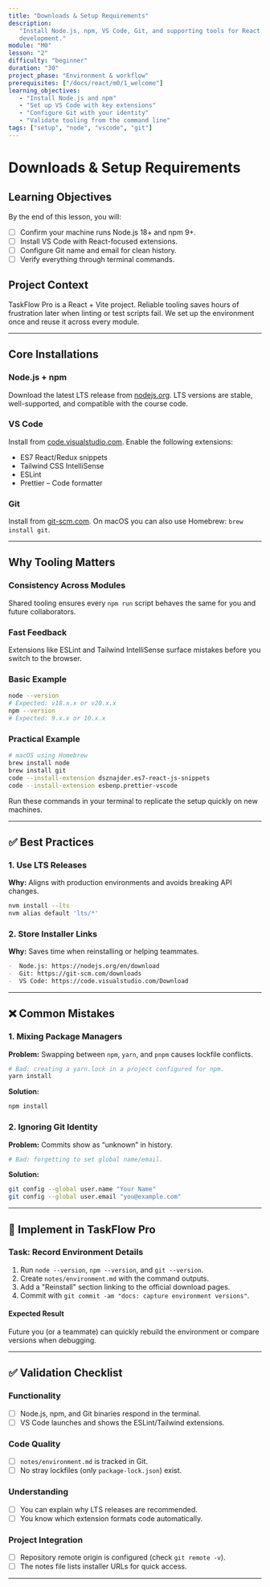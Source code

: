```yaml
---
title: "Downloads & Setup Requirements"
description:
   "Install Node.js, npm, VS Code, Git, and supporting tools for React
   development."
module: "M0"
lesson: "2"
difficulty: "beginner"
duration: "30"
project_phase: "Environment & workflow"
prerequisites: ["/docs/react/m0/1_welcome"]
learning_objectives:
   - "Install Node.js and npm"
   - "Set up VS Code with key extensions"
   - "Configure Git with your identity"
   - "Validate tooling from the command line"
tags: ["setup", "node", "vscode", "git"]
---
```


# Downloads & Setup Requirements

## Learning Objectives

By the end of this lesson, you will:

-  [ ] Confirm your machine runs Node.js 18+ and npm 9+.
-  [ ] Install VS Code with React-focused extensions.
-  [ ] Configure Git name and email for clean history.
-  [ ] Verify everything through terminal commands.

## Project Context

TaskFlow Pro is a React + Vite project. Reliable tooling saves hours of
frustration later when linting or test scripts fail. We set up the environment
once and reuse it across every module.

---

## Core Installations

### Node.js + npm

Download the latest LTS release from [nodejs.org](https://nodejs.org). LTS
versions are stable, well-supported, and compatible with the course code.

### VS Code

Install from [code.visualstudio.com](https://code.visualstudio.com). Enable the
following extensions:

-  ES7 React/Redux snippets
-  Tailwind CSS IntelliSense
-  ESLint
-  Prettier – Code formatter

### Git

Install from [git-scm.com](https://git-scm.com). On macOS you can also use
Homebrew: `brew install git`.

---

## Why Tooling Matters

### Consistency Across Modules

Shared tooling ensures every `npm run` script behaves the same for you and
future collaborators.

### Fast Feedback

Extensions like ESLint and Tailwind IntelliSense surface mistakes before you
switch to the browser.

### Basic Example

```bash
node --version
# Expected: v18.x.x or v20.x.x
npm --version
# Expected: 9.x.x or 10.x.x
```

### Practical Example

```bash
# macOS using Homebrew
brew install node
brew install git
code --install-extension dsznajder.es7-react-js-snippets
code --install-extension esbenp.prettier-vscode
```

Run these commands in your terminal to replicate the setup quickly on new
machines.

---

## ✅ Best Practices

### 1. Use LTS Releases

**Why:** Aligns with production environments and avoids breaking API changes.

```bash
nvm install --lts
nvm alias default 'lts/*'
```

### 2. Store Installer Links

**Why:** Saves time when reinstalling or helping teammates.

```md
-  Node.js: https://nodejs.org/en/download
-  Git: https://git-scm.com/downloads
-  VS Code: https://code.visualstudio.com/Download
```

---

## ❌ Common Mistakes

### 1. Mixing Package Managers

**Problem:** Swapping between `npm`, `yarn`, and `pnpm` causes lockfile
conflicts.

```bash
# Bad: creating a yarn.lock in a project configured for npm.
yarn install
```

**Solution:**

```bash
npm install
```

### 2. Ignoring Git Identity

**Problem:** Commits show as “unknown” in history.

```bash
# Bad: forgetting to set global name/email.
```

**Solution:**

```bash
git config --global user.name "Your Name"
git config --global user.email "you@example.com"
```

---

## 🔨 Implement in TaskFlow Pro

### Task: Record Environment Details

1. Run `node --version`, `npm --version`, and `git --version`.
2. Create `notes/environment.md` with the command outputs.
3. Add a "Reinstall" section linking to the official download pages.
4. Commit with `git commit -am "docs: capture environment versions"`.

#### Expected Result

Future you (or a teammate) can quickly rebuild the environment or compare
versions when debugging.

---

## ✅ Validation Checklist

### Functionality

-  [ ] Node.js, npm, and Git binaries respond in the terminal.
-  [ ] VS Code launches and shows the ESLint/Tailwind extensions.

### Code Quality

-  [ ] `notes/environment.md` is tracked in Git.
-  [ ] No stray lockfiles (only `package-lock.json`) exist.

### Understanding

-  [ ] You can explain why LTS releases are recommended.
-  [ ] You know which extension formats code automatically.

### Project Integration

-  [ ] Repository remote origin is configured (check `git remote -v`).
-  [ ] The notes file lists installer URLs for quick access.

---

